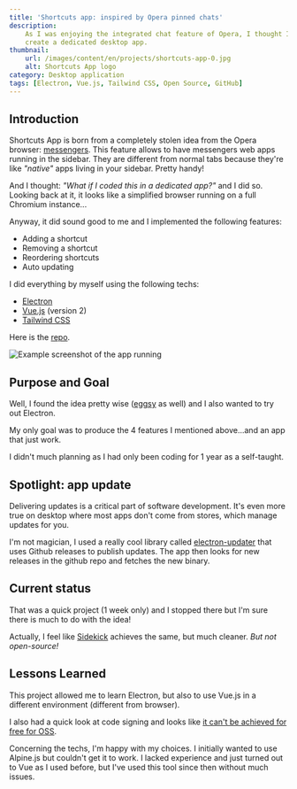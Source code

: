 ```yaml
---
title: 'Shortcuts app: inspired by Opera pinned chats'
description:
    As I was enjoying the integrated chat feature of Opera, I thought I could
    create a dedicated desktop app.
thumbnail:
    url: /images/content/en/projects/shortcuts-app-0.jpg
    alt: Shortcuts App logo
category: Desktop application
tags: [Electron, Vue.js, Tailwind CSS, Open Source, GitHub]
---
```


## Introduction

Shortcuts App is born from a completely stolen idea from the Opera browser:
[messengers](https://www.opera.com/features/messenger). This feature allows to
have messengers web apps running in the sidebar. They are different from normal
tabs because they're like _"native"_ apps living in your sidebar. Pretty handy!

And I thought: _"What if I coded this in a dedicated app?"_ and I did so.
Looking back at it, it looks like a simplified browser running on a full
Chromium instance...

Anyway, it did sound good to me and I implemented the following features:

-   Adding a shortcut
-   Removing a shortcut
-   Reordering shortcuts
-   Auto updating

I did everything by myself using the following techs:

-   [Electron](https://www.electronjs.org/)
-   [Vue.js](https://vuejs.org/) (version 2)
-   [Tailwind CSS](https://tailwindcss.com)

Here is the [repo](https://github.com/florian-lefebvre/shortcuts-app).

![Example screenshot of the app running](/images/content/en/projects/shortcuts-app-1.png)

## Purpose and Goal

Well, I found the idea pretty wise
([eggsy](https://github.com/florian-lefebvre/shortcuts-app/issues/1) as well)
and I also wanted to try out Electron.

My only goal was to produce the 4 features I mentioned above...and an app that
just work.

I didn't much planning as I had only been coding for 1 year as a self-taught.

## Spotlight: app update

Delivering updates is a critical part of software development. It's even more
true on desktop where most apps don't come from stores, which manage updates for
you.

I'm not magician, I used a really cool library called
[electron-updater](https://github.com/electron-userland/electron-builder) that
uses Github releases to publish updates. The app then looks for new releases in
the github repo and fetches the new binary.

## Current status

That was a quick project (1 week only) and I stopped there but I'm sure there is
much to do with the idea!

Actually, I feel like [Sidekick](https://www.meetsidekick.com/) achieves the
same, but much cleaner. _But not open-source!_

## Lessons Learned

This project allowed me to learn Electron, but also to use Vue.js in a different
environment (different from browser).

I also had a quick look at code signing and looks like
[it can't be achieved for free for OSS](https://github.com/florian-lefebvre/shortcuts-app/issues/1#issuecomment-753310269).

Concerning the techs, I'm happy with my choices. I initially wanted to use
Alpine.js but couldn't get it to work. I lacked experience and just turned out
to Vue as I used before, but I've used this tool since then without much issues.
